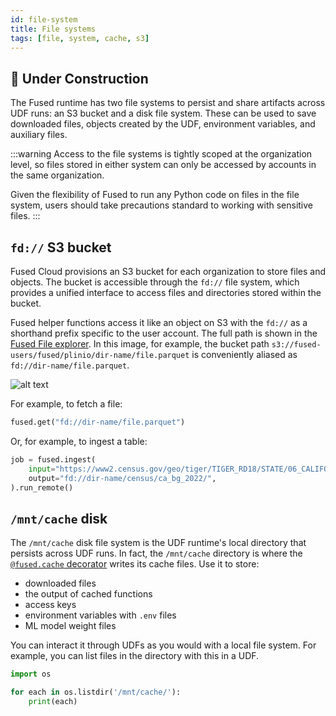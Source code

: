 ```yaml
---
id: file-system
title: File systems
tags: [file, system, cache, s3]
---
```




## <Tag color="#D1E550" fontColor="#141414" >🚧 Under Construction</Tag>

The Fused runtime has two file systems to persist and share artifacts across UDF runs: an S3 bucket and a disk file system. These can be used to save downloaded files, objects created by the UDF, environment variables, and auxiliary files.

:::warning
Access to the file systems is tightly scoped at the organization level, so files stored in either system can only be accessed by accounts in the same organization. 

Given the flexibility of Fused to run any Python code on files in the file system, users should take precautions standard to working with sensitive files.
:::

## `fd://` S3 bucket

Fused Cloud provisions an S3 bucket for each organization to store files and objects. The bucket is accessible through the `fd://` file system, which provides a unified interface to access files and directories stored within the bucket.

Fused helper functions access it like an object on S3 with the `fd://` as a shorthand prefix specific to the user account. The full path is shown in the [Fused File explorer](/workbench/file-explorer/). In this image, for example, the bucket path `s3://fused-users/fused/plinio/dir-name/file.parquet` is conveniently aliased as `fd://dir-name/file.parquet`.

![alt text](image.png)



For example, to fetch a file:
```python
fused.get("fd://dir-name/file.parquet")
```

Or, for example, to ingest a table:
```python
job = fused.ingest(
    input="https://www2.census.gov/geo/tiger/TIGER_RD18/STATE/06_CALIFORNIA/06/tl_rd22_06_bg.zip",
    output="fd://dir-name/census/ca_bg_2022/",
).run_remote()
```

## `/mnt/cache` disk

The `/mnt/cache` disk file system is the UDF runtime's local directory that persists across UDF runs. In fact, the `/mnt/cache` directory is where the [`@fused.cache` decorator](/basics/core-concepts/write/#fusedcache-decorator) writes its cache files. Use it to store:

- downloaded files
- the output of cached functions
- access keys
- environment variables with `.env` files
- ML model weight files

You can interact it through UDFs as you would with a local file system. For example, you can list files in the directory with this in a UDF.

```python
import os

for each in os.listdir('/mnt/cache/'):
    print(each)
```

